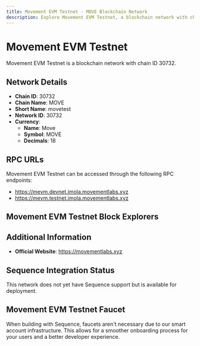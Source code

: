 ```yaml
--- 
title: Movement EVM Testnet - MOVE Blockchain Network
description: Explore Movement EVM Testnet, a blockchain network with chain ID 30732. Learn about its native currency, Move, and how to interact with the network.
---
```


# Movement EVM Testnet

Movement EVM Testnet is a blockchain network with chain ID 30732.

## Network Details

- **Chain ID**: 30732
- **Chain Name**: MOVE
- **Short Name**: movetest
- **Network ID**: 30732
- **Currency**: 
  - **Name**: Move
  - **Symbol**: MOVE
  - **Decimals**: 18

## RPC URLs

Movement EVM Testnet can be accessed through the following RPC endpoints:

- https://mevm.devnet.imola.movementlabs.xyz
- https://mevm.testnet.imola.movementlabs.xyz

## Movement EVM Testnet Block Explorers



## Additional Information

- **Official Website**: https://movementlabs.xyz

## Sequence Integration Status

This network does not yet have Sequence support but is available for deployment.

## Movement EVM Testnet Faucet

When building with Sequence, faucets aren't necessary due to our smart account infrastructure. This allows for a smoother onboarding process for your users and a better developer experience.
